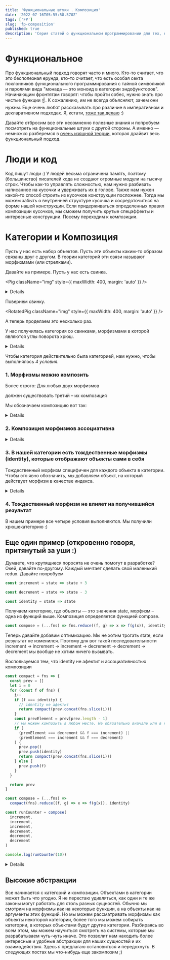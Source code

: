 ```yaml
---
title: 'Функциональные штуки . Композиция'
date: '2022-07-16T05:55:58.570Z'
tags: ['FP']
slug: 'fp-composition'
published: true
description: 'Серия статей о функциональном программировании для тех, кто об этом ничего не знает. Лайтовое погружение в теорию категорий.'
---
```



# Функциональное

Про функциональный подход говорят часто и много. Кто-то считает, что это бесполезная ерунда,
кто-то считает, что есть особая секта поклонников функционального программирования с тайной символикой и паролями вида "монада — это моноид в категории эндофункторов".
Начинающим фронтятам говорят: чтобы пройти собес, нужно знать про чистые функции ☝️. К сожалению, им не всегда объясняют, зачем они нужны.
Еще очень любят рассказывать про различие в императивном и декларативном подходах. Я, кстати, [тоже так делаю](https://speakerdeck.com/hellsquirrel/ml-for-holyjs?slide=12) :)

Давайте отбросим все эти несомненно полезные знания и попробуем посмотреть на функциональные штуки с другой стороны.
А именно — немножко разберемся в [очень изящной теории](https://en.wikipedia.org/wiki/Category_theory), которая драйвит весь функциональный подход.

# Люди и код

Код пишут люди :) У людей весьма ограничена память, поэтому (большинство) писателей кода не создают огромные модули на тысячу строк.
Чтобы как-то управлять сложностью, нам нужно разбивать написанное на кусочки и удерживать их в голове.
Также нам нужен какой-то способ строить из кусочков конструкции посложнее. Тогда мы можем забыть о внутренней структуре кусочка и сосредоточиться на форме нашей конструкции.
Если придерживаться определенных правил композиции кусочков, мы сможем получить крутые спецэффекты и интересные конструкции.
Посему переходим к _композиции_.

# Категории и Композиция

Пусть у нас есть набор объектов. Пусть эти объекты каким-то образом связаны друг с другом. В теории категорий эти связи называют морфизмами (или стрелками).

Давайте на примере. Пусть у нас есть свинка.

<Pig className="img" style={{ maxWidth: 400, margin: 'auto' }} />

<Details title="Свинка? Идея утащена из книжки «Category Theory For Programmers»">
  Есть замечательная
  [книжка](https://www.blurb.com/b/9621951-category-theory-for-programmers-new-edition-hardco)
  где автор (Bartosz Milewski) объясняет теорию категорий на свинках и стрелках.
  Я насколько вдохновилась этой книжкой, что решила для иллюстраций тоже
  использовать хрюшечек :)
</Details>

Повернем свинку.

<RotatedPig className="img" style={{ maxWidth: 400, margin: 'auto' }} />

А теперь проделаем это несколько раз.

<Category className="img" />

У нас получилась категория со свинками, морфизмами в которой являются углы поворота хрюш.

<Details title="Эти стрелочки мне что-то напоминают 🤔">
  Возможно, вы обратили внимание, что последняя картинка напоминает граф. И это
  действительно граф с несколькими дополнительными операциями.
</Details>

Чтобы категория действительно была категорией, нам нужно, чтобы выполнялось _4 условия_.

### 1. Морфизмы можно композить

Более строго: Для любых двух морфизмов

<Formula content="f = pig1 \to pig2" />
<Formula content="g = pig2 \to pig3" />

должен существовать третий – их композиция

<Formula content="h = pig1 \to pig3" />

Мы обозначаем композицию вот так:

<Formula content="h = g\circ f" />

<Details title="Какой-то порядок странный у этой вашей композиции">
  Сначала мне казалось зашкварным, что мы сначала пишем g, а потом f. Но давайте
  добавим аргумент к каждой функции. Кажется, теперь все встало на свои места :)
  <Formula content="g\circ f \to g(f(x))" />
</Details>

<PigCompose className="img" />

### 2. Композиция морфизмов ассоциативна

<Formula content="h\circ (g\circ f)=(h\circ g)\circ f" />

<Details title="Демонстрирую на свинках">
Давайте проверим, что для свинок это выполняется.
Если мы повернем свинку на 120 = (30 + 90) градусов, потом на 60, то получится свинка вверх тормашками.

<Formula content="60\circ (30\circ 90) = 60\circ 120" />

То же самое получится, если мы сначала повернем свинку на 90, потом еще на 90.

<Formula content="(60\circ 30)\circ 90 = 90\circ 90 " />

Мы предполагаем что все изображения свинок идентичны и каждый поворот происходит вокруг центра картинки (свинка крутится вокруг своего 🐽).

В нашей категории композиция — это просто сложение углов поворота.

</Details>

### 3. В нашей категории есть тождественные морфизмы (identity), которые отображают объекты сами в себя

Тождественный морфизм специфичен для каждого объекта в категории. Чтобы это явно обозначить, мы добавляем объект, на который действует морфизм в качестве индекса.

<Formula content="\mathrm {id} _{pig}: pig \to pig" />

<Details title="Угадайте, что является тождественным морфизмом в категории со свинками">
  Поворот на 360°, 2 * 360°, 3 * 360° и т.д.

{' '}

<Pig360 className="img" />

</Details>

### 4. Тождественный морфизм не влияет на получившийся результат

<Formula content="f\circ \mathrm {id} _{pig1}=\mathrm {id} _{pig2}\circ f=f" />

В нашем примере все четыре условия выполняются. Мы получили хрюшекатегорию :)

## Еще один пример (откровенно говоря, притянутый за уши :)

Думаете, что крутящиеся поросята не очень помогут в разработке? Окей, давайте по-другому.
Каждый мечтает сделать свой маленький redux. Давайте попробуем

```js
const increment = state => state + 3

const decrement = state => state - 3

const identity = state => state
```

Получаем категорию, где объекты — это значения state, морфизм – oдна из функций выше. Композиция определяется функцией compose.

<Redux className="img" />

```js
const compose = (...fns) => fns.reduce((f, g) => x => f(g(x)), identity)
```

Теперь давайте добавим оптимизацию. Мы не хотим трогать state, если результат не изменился.
Поэтому для вот такой последовательности
increment -> increment -> increment -> decrement -> decrement -> decrement
мы вообще не хотим ничего вызывать.

Воспользуемся тем, что identity не афектит и ассоциативностью композиции
<!-- про что вообще эта строка, я не понимаю -->

```js
const compact = fns => {
  const prev = []
  let i = 0
  for (const f of fns) {
    i++
    if (f === identity) {
      // identity не афектит
      return compact(prev.concat(fns.slice(i)))
    }
    const prevElement = prev[prev.length - 1]
    // мы можем композить в любом месте. Не обязательно вначале или в конце массива
    if (
      (prevElement === decrement && f === increment) ||
      (prevElement === increment && f === decrement)
    ) {
      prev.pop()
      prev.push(identity)
      return compact(prev.concat(fns.slice(i)))
    } else {
      prev.push(f)
    }
  }

  return prev
}

const compose = (...fns) =>
  compact(fns).reduce((f, g) => x => f(g(x)), identity)

const runCounter = compose(
  increment,
  increment,
  increment,
  decrement,
  decrement,
  decrement
)

console.log(runCounter(10))
```

<Details title="Изоморфизм">
  Возможно, позже мы с вами обсудим, что такое изоморфизм, и поймем, как заменить
  ваши редьюсеры на крутящихся свинок без потери качества :)
</Details>

## Высокие абстракции

Все начинается с категорий и композиции. Объектами в категории может быть что угодно. Я не перестаю удивляться, как одни и те же законы могут работать для столь разных сущностей.
Обычно мы смотрим на морфизмы как на некоторые функции, а на объекты как на аргументы этих функций. Но мы можем рассматривать морфизмы как объекты некоторой категории, более того мы можем
собирать категории, в которых объектами будут другие категории.
Разбираясь во всем этом, мы можем научиться смотреть на системы, которые мы разрабатываем чуть-чуть иначе. Это позволит нам находить более интересные и удобные абстракции для наших сущностей и их взаимодействия.
Здесь я предлагаю остановиться и передохнуть. В следующих постах мы что-нибудь еще закомпозим ;)
